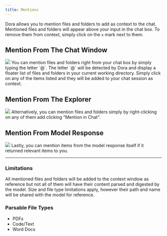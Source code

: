 ```yaml
---
title: Mentions
---
```


Dora allows you to mention files and folders to add as context to the chat.
Mentioned files and folders will appear above your input in the chat box. To remove them from context, simply click on the `x` mark next to them.

## Mention From The Chat Window
<Frame>
    <img src="/assets/images/dora/chat/mentions1.png" />
</Frame>
You can mention files and folders right from your chat box by simply typing the letter `@`.
The letter `@` will be detected by Dora and display a floater list of files and folders in your current working directory.
Simply click on any of the items listed and they will be added to your chat session as context.


## Mention From The Explorer
<Frame>
    <img src="/assets/images/dora/chat/mentions2.png" />
</Frame>
Alternatively, you can mention files and folders simply by right-clicking on any of them add clicking "Mention in Chat".


## Mention From Model Response
<Frame>
    <img src="/assets/images/dora/chat/mentions3.png" />
</Frame>
Lastly, you can mention items from the model response itself if it returned relevant items to you.

---

### Limitations
All mentioned files and folders will be added to the context window as reference but not all of them will have their content parsed and digested by the model.
Size and file type limitations apply, however their path and name will be shared with the model for reference.

### Parsable File Types
* PDFs
* Code/Text
* Word Docs